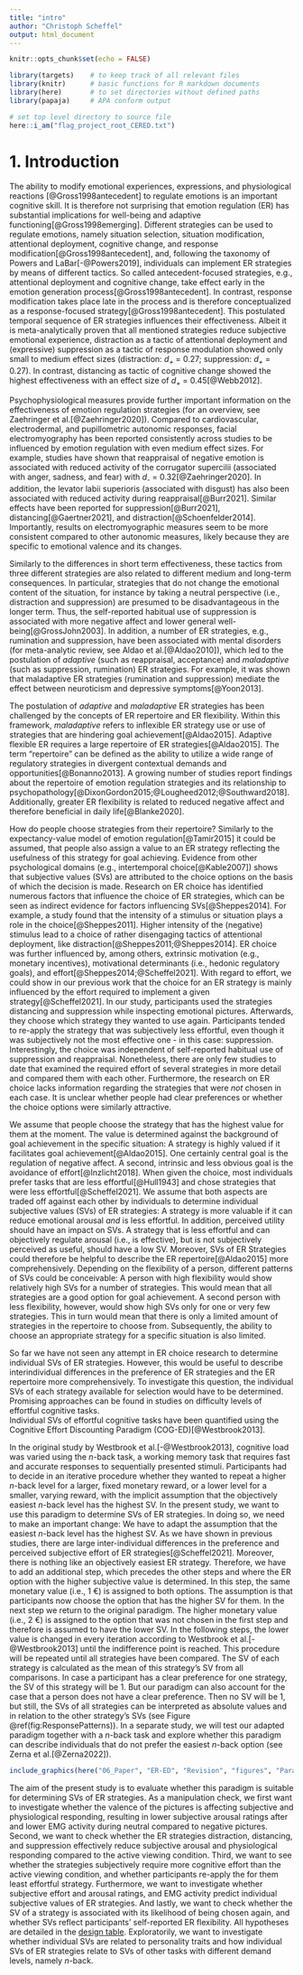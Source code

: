 ```yaml
---
title: "intro"
author: "Christoph Scheffel"
output: html_document
---
```


```r
knitr::opts_chunk$set(echo = FALSE)

library(targets)    # to keep track of all relevant files
library(knitr)      # basic functions for R markdown documents
library(here)       # to set directories without defined paths
library(papaja)     # APA conform output

# set top level directory to source file
here::i_am("flag_project_root_CERED.txt")
```

# 1. Introduction

The ability to modify emotional experiences, expressions, and physiological reactions [@Gross1998antecedent] to regulate emotions is an important cognitive skill. 
It is therefore not surprising that emotion regulation (ER) has substantial implications for well-being and adaptive functioning[@Gross1998emerging].
Different strategies can be used to regulate emotions, namely situation selection, situation modification, attentional deployment, cognitive change, and response modification[@Gross1998antecedent], and, following the taxonomy of Powers and LaBar[-@Powers2019], individuals can implement ER strategies by means of different tactics.
So called antecedent-focused strategies, e.g., attentional deployment and cognitive change, take effect early in the emotion generation process[@Gross1998antecedent].
In contrast, response modification takes place late in the process and is therefore conceptualized as a response-focused strategy[@Gross1998antecedent].
This postulated temporal sequence of ER strategies influences their effectiveness.
Albeit it is meta-analytically proven that all mentioned strategies reduce subjective emotional experience, distraction as a tactic of attentional deployment and (expressive) suppression as a tactic of response modulation showed only small to medium effect sizes (distraction: _d~+~_ = 0.27; suppression: _d~+~_ = 0.27).
In contrast, distancing as tactic of cognitive change showed the highest effectiveness with an effect size of _d~+~_ = 0.45[@Webb2012].

Psychophysiological measures provide further important information on the effectiveness of emotion regulation strategies (for an overview, see Zaehringer et al.[@Zaehringer2020]).
Compared to cardiovascular, electrodermal, and pupillometric autonomic responses, facial electromyography has been reported consistently across studies to be influenced by emotion regulation with even medium effect sizes.
For example, studies have shown that reappraisal of negative emotion is associated with reduced activity of the corrugator supercilii (associated with anger, sadness, and fear) with _d~-~_ = 0.32[@Zaehringer2020].
In addition, the levator labii superioris (associated with disgust) has also been associated with reduced activity during reappraisal[@Burr2021]. 
Similar effects have been reported for suppression[@Burr2021], distancing[@Gaertner2021], and distraction[@Schoenfelder2014].
Importantly, results on electromyographic measures  seem to be more consistent compared to other autonomic measures, likely because they are specific to emotional valence and its changes.

Similarly to the differences in short term effectiveness, these tactics from three different strategies are also related to different medium and long-term consequences. 
In particular, strategies that do not change the emotional content of the situation, for instance by taking a neutral perspective (i.e., distraction and suppression) are presumed to be disadvantageous in the longer term.
Thus, the self-reported habitual use of suppression is associated with more negative affect and lower general well-being[@GrossJohn2003]. 
In addition, a number of ER strategies, e.g., rumination and suppression, have been associated with mental disorders (for meta-analytic review, see Aldao et al.[@Aldao2010]), which led to the postulation of *adaptive* (such as reappraisal, acceptance) and *maladaptive* (such as suppression, rumination) ER strategies.
For example, it was shown that maladaptive ER strategies (rumination and suppression) mediate the effect between neuroticism and depressive symptoms[@Yoon2013].

The postulation of *adaptive* and *maladaptive* ER strategies has been challenged by the concepts of ER repertoire and ER flexibility.
Within this framework, *maladaptive*  refers to inflexible ER strategy use or use of strategies that are hindering goal achievement[@Aldao2015].
Adaptive flexible ER requires a large repertoire of ER strategies[@Aldao2015].
The term “repertoire” can be defined as the ability to utilize a wide range of regulatory strategies in divergent contextual demands and opportunities[@Bonanno2013].
A growing number of studies report findings about the repertoire of emotion regulation strategies and its relationship to psychopathology[@DixonGordon2015;@Lougheed2012;@Southward2018]. 
Additionally, greater ER flexibility is related to reduced negative affect and therefore beneficial in daily life[@Blanke2020].

How do people choose strategies from their repertoire? 
Similarly to the expectancy-value model of emotion regulation[@Tamir2015] it could be assumed, that people also assign a value to an ER strategy reflecting the usefulness of this strategy for goal achieving.
Evidence from other psychological domains (e.g., intertemporal choice[@Kable2007]) shows that subjective values (SVs) are attributed to the choice options on the basis of which the decision is made. 
Research on ER choice has identified numerous factors that influence the choice of ER strategies, which can be seen as indirect evidence for factors influencing SVs[@Sheppes2014]. 
For example, a study found that the intensity of a stimulus or situation plays a role in the choice[@Sheppes2011]. 
Higher intensity of the (negative) stimulus lead to a choice of rather disengaging tactics of attentional deployment, like distraction[@Sheppes2011;@Sheppes2014].
ER choice was further influenced by, among others, extrinsic motivation (e.g., monetary incentives), motivational determinants (i.e., hedonic regulatory goals), and effort[@Sheppes2014;@Scheffel2021].
With regard to effort, we could show in our previous work that the choice for an ER strategy is mainly influenced by the effort required to implement a given strategy[@Scheffel2021].
In our study, participants used the strategies distancing and suppression while inspecting emotional pictures.
Afterwards, they choose which strategy they wanted to use again.
Participants tended to re-apply the strategy that was subjectively less effortful, even though it was subjectively not the most effective one - in this case: suppression.
Interestingly, the choice was independent of self-reported habitual use of suppression and reappraisal.
Nonetheless, there are only few studies to date that examined the required effort of several strategies in more detail and compared them with each other.
Furthermore, the research on ER choice lacks information regarding the strategies that were *not* chosen in each case.
It is unclear whether people had clear preferences or whether the choice options were similarly attractive.

We assume that people choose the strategy that has the highest value for them at the moment.
The value is determined against the background of goal achievement in the specific situation: A strategy is highly valued if it facilitates goal achievement[@Aldao2015]. 
One certainly central goal is the regulation of negative affect.
A second, intrinsic and less obvious goal is the avoidance of effort[@Inzlicht2018].
When given the choice, most individuals prefer tasks that are less effortful[@Hull1943] and chose strategies that were less effortful[@Scheffel2021].
We assume that both aspects are traded off against each other by individuals to determine individual subjective values (SVs) of ER strategies: A strategy is more valuable if it can reduce emotional arousal *and* is less effortful.
In addition, perceived utility should have an impact on SVs. 
A strategy that is less effortful and can objectively regulate arousal (i.e., is effective), but is not subjectively perceived as useful, should have a low SV.
Moreover, SVs of ER Strategies could therefore be helpful to describe the ER repertoire[@Aldao2015] more comprehensively.
Depending on the flexibility of a person, different patterns of SVs could be conceivable: A person with high flexibility would show relatively high SVs for a number of strategies.
This would mean that all strategies are a good option for goal achievement.
A second person with less flexibility, however, would show high SVs only for one or very few strategies.
This in turn would mean that there is only a limited amount of strategies in the repertoire to choose from. 
Subsequently, the ability to choose an appropriate strategy for a specific situation is also limited.

So far we have not seen any attempt in ER choice research to determine individual SVs of ER strategies.
However, this would be useful to describe interindividual differences in the preference of ER strategies and the ER repertoire more comprehensively.
To investigate this question, the individual SVs of each strategy available for selection would have to be determined.
Promising approaches can be found in studies on difficulty levels of effortful cognitive tasks.  
Individual SVs of effortful cognitive tasks have been quantified using the Cognitive Effort Discounting Paradigm (COG-ED)[@Westbrook2013]. 

In the original study by Westbrook et al.[-@Westbrook2013], cognitive load was varied using the *n*-back task, a working memory task that requires fast and accurate responses to sequentially presented stimuli. 
Participants had to decide in an iterative procedure whether they wanted to repeat a higher *n*-back level for a larger, fixed monetary reward, or a lower level for a smaller, varying reward, with the implicit assumption that the objectively easiest *n*-back level has the highest SV.
In the present study, we want to use this paradigm to determine SVs of ER strategies.
In doing so, we need to make an important change: We have to adapt the assumption that the easiest *n*-back level has the highest SV.
As we have shown in previous studies, there are large inter-individual differences in the preference and perceived subjective effort of ER strategies[@Scheffel2021].
Moreover, there is nothing like an objectively easiest ER strategy.
Therefore, we have to add an additional step, which precedes the other steps and where the ER option with the higher subjective value is determined. 
In this step, the same monetary value (i.e., 1 €) is assigned to both options.
The assumption is that participants now choose the option that has the higher SV for them.
In the next step we return to the original paradigm.
The higher monetary value (i.e., 2 €) is assigned to the option that was not chosen in the first step and therefore is assumed to have the lower SV.
In the following steps, the lower value is changed in every iteration according to Westbrook et al.[-@Westbrook2013] until the indifference point is reached.
This procedure will be repeated until all strategies have been compared.
The SV of each strategy is calculated as the mean of this strategy's SV from all comparisons.
In case a participant has a clear preference for one strategy, the SV of this strategy will be 1.
But our paradigm can also account for the case that a person does not have a clear preference.
Then no SV will be 1, but still, the SVs of all strategies can be interpreted as absolute values and in relation to the other strategy's SVs (see Figure \@ref(fig:ResponsePatterns)).
In a separate study, we will test our adapted paradigm together with a *n*-back task and explore whether this paradigm can describe individuals that do not prefer the easiest *n*-back option (see Zerna et al.[@Zerna2022]).

```r
include_graphics(here("06_Paper", "ER-ED", "Revision", "figures", "Paradigm_Scheme_T2.png" ))
```

The aim of the present study is to evaluate whether this paradigm is suitable for determining SVs of ER strategies. 
As a manipulation check, we first want to investigate whether the valence of the pictures is affecting subjective and physiological responding, resulting in lower subjective arousal ratings after and lower EMG activity during neutral compared to negative pictures.
Second, we want to check whether the ER strategies distraction, distancing, and suppression effectively reduce subjective arousal and physiological responding compared to the active viewing condition.
Third, we want to see whether the strategies subjectively require more cognitive effort than the active viewing condition, and whether participants re-apply the for them least effortful strategy. 
Furthermore, we want to investigate whether subjective effort and arousal ratings, and EMG activity predict individual subjective values of ER strategies.
And lastly, we want to check whether the SV of a strategy is associated with its likelihood of being chosen again, and whether SVs reflect participants' self-reported ER flexibility.
All hypotheses are detailed in the [design table](#DesignTable).
Exploratorily, we want to investigate whether individual SVs are related to personality traits and how individual SVs of ER strategies relate to SVs of other tasks with different demand levels, namely *n*-back.

